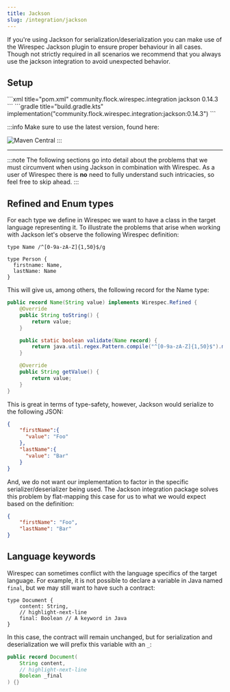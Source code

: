 ```yaml
---
title: Jackson
slug: /integration/jackson
---
```



If you're using Jackson for serialization/deserialization you can make use of the Wirespec Jackson plugin to ensure
proper behaviour in all cases. Though not strictly required in all scenarios we recommend that you always use the
jackson integration to avoid unexpected behavior.

## Setup

<Tabs>
    <TabItem value="maven" label="Maven">
        ```xml title="pom.xml"
        <dependency>
            <groupId>community.flock.wirespec.integration</groupId>
            <artifactId>jackson</artifactId>
            <version>0.14.3</version>
        </dependency>
        ```
    </TabItem>
    <TabItem value="gradle" label="Gradle">
        ```gradle title="build.gradle.kts"
        implementation("community.flock.wirespec.integration:jackson:0.14.3")
        ```
    </TabItem>
</Tabs>

:::info
Make sure to use the latest version, found here:

![Maven Central](https://img.shields.io/maven-central/v/community.flock.wirespec.plugin.maven/wirespec-maven-plugin)
:::

------------------------------

:::note
The following sections go into detail about the problems that we must circumvent when using Jackson in combination with
Wirespec. As a user of Wirespec there is **no** need to fully understand such intricacies, so feel free to skip ahead.
:::

## Refined and Enum types

For each type we define in Wirespec we want to have a class in the target language representing it. To illustrate the
problems that arise when working with Jackson let's observe the following Wirespec definition:

```wirespec
type Name /^[0-9a-zA-Z]{1,50}$/g

type Person {
  firstname: Name,
  lastName: Name
}
```

This will give us, among others, the following record for the Name type:

```java
public record Name(String value) implements Wirespec.Refined {
    @Override
    public String toString() {
        return value;
    }

    public static boolean validate(Name record) {
        return java.util.regex.Pattern.compile("^[0-9a-zA-Z]{1,50}$").matcher(record.value).find();
    }

    @Override
    public String getValue() {
        return value;
    }
}
```

This is great in terms of type-safety, however, Jackson would serialize to the following JSON:

```json
{
    "firstName":{
      "value": "Foo"
    },
    "lastName":{
      "value": "Bar"
    }
}
```

And, we do not want our implementation to factor in the specific serializer/deserializer being used. The Jackson
integration package solves this problem by flat-mapping this case for us to what we would expect based on the
definition:

```json
{
    "firstName": "Foo",
    "lastName": "Bar"
}
```


## Language keywords

Wirespec can sometimes conflict with the language specifics of the target language. For example, it is not possible to
declare a variable in Java named `final`, but we may still want to have such a contract:

```wirespec
type Document {
    content: String,
    // highlight-next-line
    final: Boolean // A keyword in Java
}
```

In this case, the contract will remain unchanged, but for serialization and deserialization we will prefix this variable
with an `_`:

```java
public record Document(
    String content,
    // highlight-next-line
    Boolean _final
) {}
```
